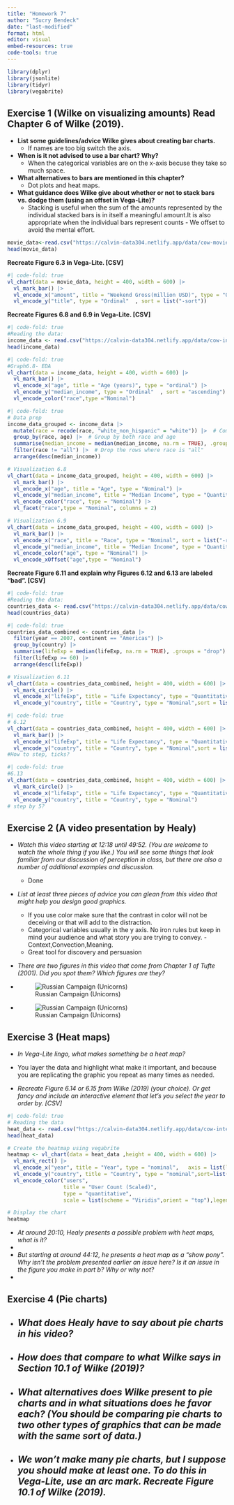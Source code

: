 ```yaml
---
title: "Homework 7"
author: "Sucry Bendeck"
date: "last-modified"
format: html
editor: visual
embed-resources: true
code-tools: true
---
```



```r
library(dplyr)
library(jsonlite)
library(tidyr)
library(vegabrite)
```

## **Exercise 1 (Wilke on visualizing amounts) Read Chapter 6 of Wilke (2019).**

-   **List some guidelines/advice Wilke gives about creating bar charts.**
    -   If names are too big switch the axis.
-   **When is it not advised to use a bar chart? Why?**
    -   When the categorical variables are on the x-axis becuse they take so much space.
-   **What alternatives to bars are mentioned in this chapter?**
    -   Dot plots and heat maps.
-   **What guidance does Wilke give about whether or not to stack bars vs. dodge them (using an offset in Vega-Lite)?**
    -   Stacking is useful when the sum of the amounts represented by the individual stacked bars is in itself a meaningful amount.It is also appropriate when the individual bars represent counts - We offset to avoid the mental effort.

```r
movie_data<-read.csv("https://calvin-data304.netlify.app/data/cow-movies.csv")
head(movie_data)
```

**Recreate Figure 6.3 in Vega-Lite. \[CSV\]**

```r
#| code-fold: true
vl_chart(data = movie_data, height = 400, width = 600) |>
  vl_mark_bar() |>
  vl_encode_x("amount", title = "Weekend Gross(million USD)", type = "Quantitative") |>
  vl_encode_y("title", type = "Ordinal"  , sort = list("-sort"))

```

**Recreate Figures 6.8 and 6.9 in Vega-Lite. \[CSV\]**

```r
#| code-fold: true
#Reading the data:
income_data <- read.csv("https://calvin-data304.netlify.app/data/cow-income.csv")
head(income_data)
```

```r
#| code-fold: true
#Graph6.8- EDA
vl_chart(data = income_data, height = 400, width = 600) |>
  vl_mark_bar() |>
  vl_encode_x("age", title = "Age (years)", type = "ordinal") |>
  vl_encode_y("median_income", type = "Ordinal"  , sort = "ascending")|>
  vl_encode_color("race",type ="Nominal")
```

```r
#| code-fold: true
# Data prep
income_data_grouped <- income_data |>
  mutate(race = recode(race, "white_non_hispanic" = "white")) |>  # Combining
  group_by(race, age) |>  # Group by both race and age
  summarise(median_income = median(median_income, na.rm = TRUE), .groups = "drop") |>
  filter(race != "all") |>  # Drop the rows where race is "all"
  arrange(desc(median_income))

# Visualization 6.8
vl_chart(data = income_data_grouped, height = 400, width = 600) |>
  vl_mark_bar() |>
  vl_encode_x("age", title = "Age", type = "Nominal") |>  
  vl_encode_y("median_income", title = "Median Income", type = "Quantitative", sort = list("ascending")) |>
  vl_encode_color("race", type = "Nominal") |>
  vl_facet("race",type = "Nominal", columns = 2)

# Visualization 6.9
vl_chart(data = income_data_grouped, height = 400, width = 600) |>
  vl_mark_bar() |>
  vl_encode_x("race", title = "Race", type = "Nominal", sort = list("-race")) |>  
  vl_encode_y("median_income", title = "Median Income", type = "Quantitative", sort = list("ascending")) |>
  vl_encode_color("age", type = "Nominal") |>
  vl_encode_xOffset("age",type = "Nominal")
```

**Recreate Figure 6.11 and explain why Figures 6.12 and 6.13 are labeled “bad”. \[CSV\]**

```r
#| code-fold: true
#Reading the data:
countries_data <- read.csv("https://calvin-data304.netlify.app/data/cow-gapminder.csv")
head(countries_data)
```

```r
#| code-fold: true
countries_data_combined <- countries_data |>  
  filter(year == 2007, continent == "Americas") |>  
  group_by(country) |>  
  summarise(lifeExp = median(lifeExp, na.rm = TRUE), .groups = "drop") |> 
  filter(lifeExp >= 60) |>
  arrange(desc(lifeExp))  

# Visualization 6.11
vl_chart(data = countries_data_combined, height = 400, width = 600) |>
  vl_mark_circle() |>
  vl_encode_x("lifeExp", title = "Life Expectancy", type = "Quantitative", scale = list(domain = list(60, 85)) )|>  
  vl_encode_y("country", title = "Country", type = "Nominal",sort = list("-lifeExp"))

```

```r
#| code-fold: true
# 6.12
vl_chart(data = countries_data_combined, height = 400, width = 600) |>
  vl_mark_bar() |>
  vl_encode_x("lifeExp", title = "Life Expectancy", type = "Quantitative", scale = list(domain = list(0, 85)) )|>  
  vl_encode_y("country", title = "Country", type = "Nominal",sort = list("-lifeExp"))
#How to step, ticks?
```

```r
#| code-fold: true
#6.13
vl_chart(data = countries_data_combined, height = 400, width = 600) |>
  vl_mark_circle() |>
  vl_encode_x("lifeExp", title = "Life Expectancy", type = "Quantitative", scale = list(domain = list(60, 85)) )|>  
  vl_encode_y("country", title = "Country", type = "Nominal")
# step by 5?
```

## **Exercise 2 (A video presentation by Healy)**

-   *Watch this video starting at 12:18 until 49:52. (You are welcome to watch the whole thing if you like.) You will see some things that look familiar from our discussion of perception in class, but there are also a number of additional examples and discussion.*

    -   Done

-   *List at least three pieces of advice you can glean from this video that might help you design good graphics.*

    -   If you use color make sure that the contrast in color will not be deceiving or that will add to the distraction.
    -   Categorical variables usually in the y axis. No iron rules but keep in mind your audience and what story you are trying to convey. - Context,Convection,Meaning.
    -   Great tool for discovery and persuasion

-   *There are two figures in this video that come from Chapter 1 of Tufte (2001). Did you spot them? Which figures are they?*

-   

    ![Russian Campaign (Unicorns)](russiancampaign.png)

-   

    ![Russian Campaign (Unicorns)](russiancampaign.png)

## **Exercise 3 (Heat maps)**

-   *In Vega-Lite lingo, what makes something be a heat map?*

-   You layer the data and highlight what make it important, and because you are replicating the graphic you repeat as many times as needed.

-   *Recreate Figure 6.14 or 6.15 from Wilke (2019) (your choice). Or get fancy and include an interactive element that let’s you select the year to order by. \[CSV\]*

```r
#| code-fold: true
# Reading the data
heat_data <- read.csv("https://calvin-data304.netlify.app/data/cow-internet2.csv")
head(heat_data)

# Create the heatmap using vegabrite
heatmap <- vl_chart(data = heat_data ,height = 400, width = 600) |>
  vl_mark_rect() |> 
  vl_encode_x("year", title = "Year", type = "nominal",   axis = list(labelAngle = 0, values = c(1995, 2000, 2005, 2010, 2015))) |>
  vl_encode_y("country", title = "Country", type = "nominal",sort=list(field="users",op= "max",order= "descending"),axis = list(orient = "right")) |>
  vl_encode_color("users", 
                  title = "User Count (Scaled)",
                  type = "quantitative", 
                  scale = list(scheme = "Viridis",orient = "top"),legend = list(orient = "top"))

# Display the chart
heatmap

```

-   *At around 20:10, Healy presents a possible problem with heat maps, what is it?*
-   
-   *But starting at around 44:12, he presents a heat map as a “show pony”. Why isn’t the problem presented earlier an issue here? Is it an issue in the figure you make in part b? Why or why not?*
-   

## **Exercise 4 (Pie charts)**

-   

    ## *What does Healy have to say about pie charts in his video?*

-   

    ## *How does that compare to what Wilke says in Section 10.1 of Wilke (2019)?*

-   

    ## *What alternatives does Wilke present to pie charts and in what situations does he favor each? (You should be comparing pie charts to two other types of graphics that can be made with the same sort of data.)*

-   

    ## *We won’t make many pie charts, but I suppose you should make at least one. To do this in Vega-Lite, use an arc mark. Recreate Figure 10.1 of Wilke (2019).*
